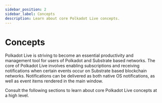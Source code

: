 ```yaml
---
sidebar_position: 2
sidebar_label: Concepts
description: Learn about core Polkadot Live concepts.
---
```



# Concepts

Polkadot Live is striving to become an essential productivity and management tool for users of Polkadot and Substrate based networks. The core of Polkadot Live involves enabling subscriptions and receiving notifications when certain events occur on Substrate based blockchain networks. Notifications can be delivered as both native OS notifications, as well as event items rendered in the main window.

Consult the following sections to learn about core Polkadot Live concepts at a high level.

<DocCardList />
